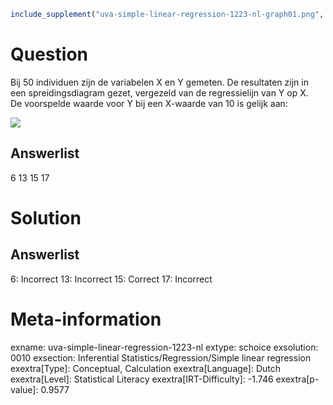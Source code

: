 ```r
include_supplement("uva-simple-linear-regression-1223-nl-graph01.png", recursive = TRUE)
```

Question
========

Bij 50 individuen zijn de variabelen X en Y gemeten. De resultaten zijn
in een spreidingsdiagram gezet, vergezeld van de regressielijn van Y op
X.\
De voorspelde waarde voor Y bij een X-waarde van 10 is gelijk aan:

![](uva-simple-linear-regression-1223-nl-graph01.png)

Answerlist
----------

6
13
15
17

Solution
========

Answerlist
----------

6: Incorrect
13: Incorrect
15: Correct
17: Incorrect

Meta-information
================
exname: uva-simple-linear-regression-1223-nl
extype: schoice
exsolution: 0010
exsection: Inferential Statistics/Regression/Simple linear regression
exextra[Type]: Conceptual, Calculation
exextra[Language]: Dutch
exextra[Level]: Statistical Literacy
exextra[IRT-Difficulty]: -1.746
exextra[p-value]: 0.9577
